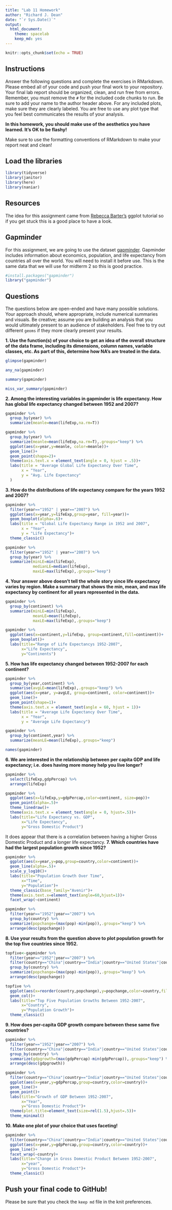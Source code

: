 ```yaml
---
title: "Lab 11 Homework"
author: "Richard J. Dean"
date: "`r Sys.Date()`"
output:
  html_document: 
    theme: spacelab
    keep_md: yes
---
```


```r
knitr::opts_chunk$set(echo = TRUE)
```

## Instructions
Answer the following questions and complete the exercises in RMarkdown. Please embed all of your code and push your final work to your repository. Your final lab report should be organized, clean, and run free from errors. Remember, you must remove the `#` for the included code chunks to run. Be sure to add your name to the author header above. For any included plots, make sure they are clearly labeled. You are free to use any plot type that you feel best communicates the results of your analysis.  

**In this homework, you should make use of the aesthetics you have learned. It's OK to be flashy!**

Make sure to use the formatting conventions of RMarkdown to make your report neat and clean!  

## Load the libraries
```r
library(tidyverse)
library(janitor)
library(here)
library(naniar)
``` 

## Resources
The idea for this assignment came from [Rebecca Barter's](http://www.rebeccabarter.com/blog/2017-11-17-ggplot2_tutorial/) ggplot tutorial so if you get stuck this is a good place to have a look.  

## Gapminder
For this assignment, we are going to use the dataset [gapminder](https://cran.r-project.org/web/packages/gapminder/index.html). Gapminder includes information about economics, population, and life expectancy from countries all over the world. You will need to install it before use. This is the same data that we will use for midterm 2 so this is good practice.
```r
#install.packages("gapminder")
library("gapminder")
```

## Questions
The questions below are open-ended and have many possible solutions. Your approach should, where appropriate, include numerical summaries and visuals. Be creative; assume you are building an analysis that you would ultimately present to an audience of stakeholders. Feel free to try out different `geoms` if they more clearly present your results.  

**1. Use the function(s) of your choice to get an idea of the overall structure of the data frame, including its dimensions, column names, variable classes, etc. As part of this, determine how NA's are treated in the data.**  
```r
glimpse(gapminder)
```
```r
any_na(gapminder)
```
```r
summary(gapminder)
```
```r
miss_var_summary(gapminder)
```

**2. Among the interesting variables in gapminder is life expectancy. How has global life expectancy changed between 1952 and 2007?**
```r
gapminder %>% 
  group_by(year) %>% 
  summarize(meanle=mean(lifeExp,na.rm=T))
```
```r
gapminder %>% 
  group_by(year) %>% 
  summarize(meanle=mean(lifeExp,na.rm=T),.groups="keep") %>% 
  ggplot(aes(x=year,y=meanle, color=meanle))+
  geom_line()+
  geom_point(shape=2)+
  theme(axis.text.x = element_text(angle = 0, hjust = .5))+
  labs(title = "Average Global Life Expectancy Over Time",
       x = "Year",
       y = "Avg. Life Expectancy"
  )
```
**3. How do the distributions of life expectancy compare for the years 1952 and 2007?**
```r
gapminder %>% 
  filter(year=="1952" | year=="2007") %>% 
  ggplot(aes(x=year,y=lifeExp,group=year, fill=year))+
  geom_boxplot(alpha=.6)+
  labs(title = "Global Life Expectancy Range in 1952 and 2007",
       x = "Year",
       y = "Life Expectancy")+
  theme_classic()
```
```r
gapminder %>% 
  filter(year=="1952" | year=="2007") %>% 
  group_by(year) %>% 
  summarize(minLE=min(lifeExp),
            medianLE=median(lifeExp),
            maxLE=max(lifeExp),.groups="keep")
```

**4. Your answer above doesn't tell the whole story since life expectancy varies by region. Make a summary that shows the min, mean, and max life expectancy by continent for all years represented in the data.**
```r
gapminder %>% 
  group_by(continent) %>% 
  summarize(minLE=min(lifeExp),
            meanLE=mean(lifeExp),
            maxLE=max(lifeExp),.groups="keep")
```
```r
gapminder %>% 
  ggplot(aes(x=continent,y=lifeExp, group=continent,fill=continent))+
  geom_boxplot()+
  labs(title="Range of Life Expectancys 1952-2007",
       x="Life Expectancy",
       y="Continents")
```

**5. How has life expectancy changed between 1952-2007 for each continent?**
```r
gapminder %>% 
  group_by(year,continent) %>% 
  summarise(avgLE=mean(lifeExp),.groups="keep") %>% 
  ggplot(aes(x=year, y=avgLE, group=continent, color=continent))+
  geom_line()+
  geom_point(shape=1)+
  theme(axis.text.x = element_text(angle = 60, hjust = 1))+
  labs(title = "Average Life Expectancy Over Time",
       x = "Year",
       y = "Average Life Expectancy")
```
```r
gapminder %>% 
  group_by(continent,year) %>% 
  summarize(meanLE=mean(lifeExp),.groups="keep")
```
```r
names(gapminder)
```

**6. We are interested in the relationship between per capita GDP and life expectancy; i.e. does having more money help you live longer?**
```r
gapminder %>% 
  select(lifeExp,gdpPercap) %>% 
  arrange(lifeExp)
```
```r
gapminder %>% 
  ggplot(aes(x=lifeExp,y=gdpPercap,color=continent, size=pop))+
  geom_point(alpha=.5)+
  theme_linedraw()+
  theme(axis.text.x = element_text(angle = 0, hjust=.5))+
  labs(title="Life Expectancy vs. GDP",
       x="Life Expectancy",
       y="Gross Domestic Product")
```
It does appear that there is a correlation between having a higher Gross Domestic Product and a longer life expectancy.
**7. Which countries have had the largest population growth since 1952?**
```r
gapminder %>% 
  ggplot(aes(x=year,y=pop,group=country,color=continent))+
  geom_line(alpha=.5)+
  scale_y_log10()+
  labs(title="Population Growth Over Time",
       x="Time",
       y="Population")+
  theme_classic(base_family="Avenir")+
  theme(axis.text.x=element_text(angle=60,hjust=1))+
  facet_wrap(~continent)
```
```r
gapminder %>% 
  filter(year=="1952"|year=="2007") %>% 
  group_by(country) %>% 
  summarize(popchange=(max(pop)-min(pop)),.groups="keep") %>% 
  arrange(desc(popchange))
```
**8. Use your results from the question above to plot population growth for the top five countries since 1952.**
```r
topfive<-gapminder %>% 
  filter(year=="1952"|year=="2007") %>%
  filter(country=="China"|country=="India"|country=="United States"|country=="Brazil"|country=="Pakistan") %>% 
  group_by(country) %>% 
  summarize(popchange=(max(pop)-min(pop)),.groups="keep") %>% 
  arrange(desc(popchange))
```
```r
topfive %>% 
  ggplot(aes(x=reorder(country,popchange),y=popchange,color=country,fill=country))+
  geom_col()+
  labs(title="Top Five Population Growths Between 1952-2007",
       x="Country",
       y="Population Growth")+
  theme_classic()
```

**9. How does per-capita GDP growth compare between these same five countries?**
```r
gapminder %>% 
  filter(year=="1952"|year=="2007") %>%
  filter(country=="China"|country=="India"|country=="United States"|country=="Brazil"|country=="Pakistan") %>% 
  group_by(country) %>% 
  summarize(gdpgrowth=(max(gdpPercap)-min(gdpPercap)),.groups="keep") %>% 
  arrange(desc(gdpgrowth))
```
```r
gapminder %>% 
  filter(country=="China"|country=="India"|country=="United States"|country=="Brazil"|country=="Pakistan") %>% 
  ggplot(aes(x=year,y=gdpPercap,group=country,color=country))+
  geom_line()+
  geom_point()+
  labs(title="Growth of GDP Between 1952-2007",
       x="Year",
       y="Gross Domestic Product")+
  theme(plot.title=element_text(size=rel(1.5),hjust=.5))+
  theme_minimal()
```
**10. Make one plot of your choice that uses faceting!**
```r
gapminder %>% 
  filter(country=="China"|country=="India"|country=="United States"|country=="Brazil"|country=="Pakistan") %>% 
  ggplot(aes(x=year,y=gdpPercap,group=country,color=country))+
  geom_line()+
  facet_wrap(~country)+
  labs(title="Change in Gross Domestic Product Between 1952-2007",
       x="year",
       y="Gross Domestic Product")+
  theme_classic()
```


## Push your final code to GitHub!
Please be sure that you check the `keep md` file in the knit preferences. 